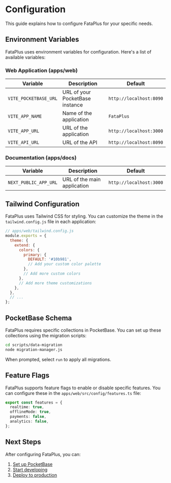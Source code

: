 # Configuration

This guide explains how to configure FataPlus for your specific needs.

## Environment Variables

FataPlus uses environment variables for configuration. Here's a list of available variables:

### Web Application (apps/web)

| Variable | Description | Default |
| --- | --- | --- |
| `VITE_POCKETBASE_URL` | URL of your PocketBase instance | `http://localhost:8090` |
| `VITE_APP_NAME` | Name of the application | `FataPlus` |
| `VITE_APP_URL` | URL of the application | `http://localhost:3000` |
| `VITE_API_URL` | URL of the API | `http://localhost:8090` |

### Documentation (apps/docs)

| Variable | Description | Default |
| --- | --- | --- |
| `NEXT_PUBLIC_APP_URL` | URL of the main application | `http://localhost:3000` |

## Tailwind Configuration

FataPlus uses Tailwind CSS for styling. You can customize the theme in the `tailwind.config.js` file in each application:

```js
// apps/web/tailwind.config.js
module.exports = {
  theme: {
    extend: {
      colors: {
        primary: {
          DEFAULT: '#10b981',
          // Add your custom color palette
        },
        // Add more custom colors
      },
      // Add more theme customizations
    },
  },
  // ...
};
```

## PocketBase Schema

FataPlus requires specific collections in PocketBase. You can set up these collections using the migration scripts:

```bash
cd scripts/data-migration
node migration-manager.js
```

When prompted, select `run` to apply all migrations.

## Feature Flags

FataPlus supports feature flags to enable or disable specific features. You can configure these in the `apps/web/src/config/features.ts` file:

```typescript
export const features = {
  realtime: true,
  offlineMode: true,
  payments: false,
  analytics: false,
};
```

## Next Steps

After configuring FataPlus, you can:

1. [Set up PocketBase](/getting-started/pocketbase-setup)
2. [Start developing](/getting-started/development)
3. [Deploy to production](/deployment/vercel)
